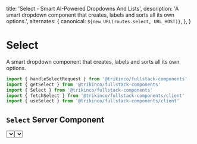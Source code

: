 
  title: 'Select - Smart AI-Powered Dropdowns And Lists',
  description:
    'A smart dropdown component that creates, labels and sorts all its own options.',
  alternates: {
    canonical: `${new URL(routes.select, URL_HOST)}`,
  },
}

# Select

A smart dropdown component that creates, labels and sorts all its own options.

```jsx
import { handleSelectRequest } from '@trikinco/fullstack-components'
import { getSelect } from '@trikinco/fullstack-components'
import { Select } from '@trikinco/fullstack-components'
import { fetchSelect } from '@trikinco/fullstack-components/client'
import { useSelect } from '@trikinco/fullstack-components/client'
```

## `Select` Server Component

<Example>
  <Select
    prompt="Selecting a time zone in GMT"
    context="The time zone for Sydney should be selected"
  />
</Example>
```jsx
<Select
  prompt="Selecting a time zone in GMT"
  context="The time zone for Sydney should be selected"
/>
```

## `useSelect` hook

`useSelect` is a utility hook that allows for full access to Select generation data.
Useful for generating lists or when creating custom dropdown components.

<Example>
  <UseSelect />
</Example>

```jsx
'use client'

import { useSelect } from '@trikinco/fullstack-components/client'

export default function Page() {
  const { isLoading, isError, data } = useSelect({
    prompt:
      'The nearest countries to Australia. Include a flag emoji in the label.',
    count: 10,
  })

  if (isLoading) {
    return 'Loading "The 10 nearest countries to Australia"'
  }

  if (isError) {
    return 'Could not load "The 10 nearest countries to Australia"'
  }

  return (
    <>
      <p className="font-bold mt-0">{data?.label}</p>
      <ul className="mb-0">
        {data?.content?.map((item) => (
          <li key={item.value}>{item.label}</li>
        ))}
      </ul>
    </>
  )
}
```

## Utilities

- `getSelect`: Generates lists of items.
  - 'use server'
  - Third-party API request only
  - Can be used to make Server Components and functionality
  - Returns `ChatGptCompletionResponse`
- `fetchSelect`: Generates lists of items. Transforms `content` react trees to a HTML string.
  - 'use client'
  - Internal Next.js API request and third-party request
  - Can be used to make Client Components and functionality
  - Returns `SelectResponse`

```jsx title="Server Component"
import { getSelect } from '@trikinco/fullstack-components'

export default async function Page() {
  const { label, content } = await getSelect({
    prompt:
      'The nearest countries to Australia. Add a flag emoji in the label.',
    count: 10,
  })

  return (
    <>
      <p id="label" role="label">
        {label}
      </p>
      <div
        role="listbox"
        tabindex="0"
        id="dropdown"
        aria-labelledby="label"
        aria-activedescendant="dropdown-1"
        // ...other required attributes
      >
        {content?.map(({ label, value }) => (
          <div role="option" id={`dropdown-${value}`} key={value}>
            {label}
          </div>
        ))}
      </div>
    </>
  )
}
```

## Setup

Add `select: handleSelectRequest()` to the [API handler route](/docs/get-started/#setup).

```ts title="app/api/fsutils/[...fscomponents]/route.ts"
import {
  handleFSComponents,
  handleSelectRequest,
  type FSCOptions,
} from '@trikinco/fullstack-components'

const fscOptions: FSCOptions = {
  select: handleSelectRequest({
    openAiApiKey: process.env.OPENAI_API_KEY || '',
  }),
  // Additional options and handlers...
}

const fscHandler = handleFSComponents(fscOptions)

export { fscHandler as GET, fscHandler as POST }
```

2. Import and use the `Select` component, or the `useSelect` hook from `/client`.

```jsx
import { Select } from '@trikinco/fullstack-components'
import { useSelect } from '@trikinco/fullstack-components/client'
```

## API Reference

<TypesToMdx
  path="handlers/select/models.d.ts"
  name="SelectOptions"
  description="Select API handler route options."
/>

<TypesToMdx
  path="handlers/select/models.d.ts"
  name="SelectRequestBody"
  description="Select request body."
/>

<TypesToMdx path="components/Select.d.ts" name="SelectProps" />

<TypesToMdx path="components/Select.d.ts" name="Select" />

<TypesToMdx
  path="handlers/select/useSelect.d.ts"
  name="useSelect"
/>

<TypesToMdx
  path="handlers/select/selectClient.d.ts"
  name="getSelect"
/>

<TypesToMdx
  path="handlers/select/fetchers.d.ts"
  name="fetchSelect"
/>
